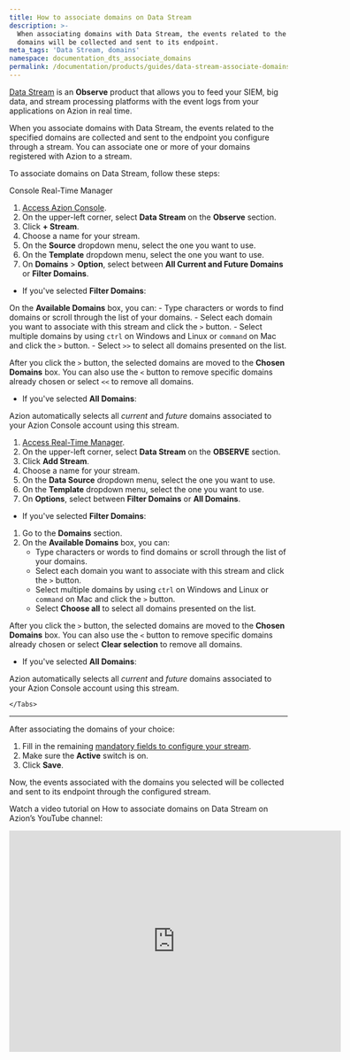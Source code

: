 ```yaml
---
title: How to associate domains on Data Stream
description: >-
  When associating domains with Data Stream, the events related to the specified
  domains will be collected and sent to its endpoint.
meta_tags: 'Data Stream, domains'
namespace: documentation_dts_associate_domains
permalink: /documentation/products/guides/data-stream-associate-domains/
---
```




[Data Stream](/en/documentation/products/observe/data-stream/) is an **Observe** product that allows you to feed your SIEM, big data, and stream processing platforms with the event logs from your applications on Azion in real time.

When you associate domains with Data Stream, the events related to the specified domains are collected and sent to the endpoint you configure through a stream. You can associate one or more of your domains registered with Azion to a stream.

To associate domains on Data Stream, follow these steps:

<Tabs client:visible>
    <Fragment slot="tab.console">Console</Fragment>
    <Fragment slot="tab.rtm">Real-Time Manager</Fragment>

<Fragment slot="panel.console">

1. [Access Azion Console](https://console.azion.com).
2. On the upper-left corner, select **Data Stream** on the **Observe** section.
3. Click **+ Stream**.
4. Choose a name for your stream.
5. On the **Source** dropdown menu, select the one you want to use.
6. On the **Template** dropdown menu, select the one you want to use.
7. On **Domains** > **Option**, select between **All Current and Future Domains** or **Filter Domains**.

- If you've selected **Filter Domains**:

On the **Available Domains** box, you can:
    - Type characters or words to find domains or scroll through the list of your domains.
    - Select each domain you want to associate with this stream and click the `>` button.
    - Select multiple domains by using `ctrl` on Windows and Linux or `command` on Mac and click the `>` button.
    - Select `>>` to select all domains presented on the list.

After you click the `>` button, the selected domains are moved to the **Chosen Domains** box. You can also use the `<` button to remove specific domains already chosen or select `<<` to remove all domains.

- If you've selected **All Domains**:

Azion automatically selects all *current* and *future* domains associated to your Azion Console account using this stream.

</Fragment>

<Fragment slot="panel.rtm">

1. [Access Real-Time Manager](https://manager.azion.com/).
2. On the upper-left corner, select **Data Stream** on the **OBSERVE** section.
3. Click **Add Stream**.
4. Choose a name for your stream.
5. On the **Data Source** dropdown menu, select the one you want to use.
6. On the **Template** dropdown menu, select the one you want to use.
7. On **Options**, select between **Filter Domains** or **All Domains**.

- If you've selected **Filter Domains**:

1. Go to the **Domains** section.
2. On the **Available Domains** box, you can:
    - Type characters or words to find domains or scroll through the list of your domains.
    - Select each domain you want to associate with this stream and click the `>` button.
    - Select multiple domains by using `ctrl` on Windows and Linux or `command` on Mac and click the `>` button.
    - Select **Choose all** to select all domains presented on the list.

After you click the `>` button, the selected domains are moved to the **Chosen Domains** box. You can also use the `<` button to remove specific domains already chosen or select **Clear selection** to remove all domains.

- If you've selected **All Domains**:

Azion automatically selects all *current* and *future* domains associated to your Azion Console account using this stream.

</Fragment>


    </Tabs>

---

After associating the domains of your choice:

1. Fill in the remaining [mandatory fields to configure your stream](/en/documentation/products/guides/use-data-stream/).
2. Make sure the **Active** switch is on.
3. Click **Save**.

Now, the events associated with the domains you selected will be collected and sent to its endpoint through the configured stream.

Watch a video tutorial on How to associate domains on Data Stream on Azion’s YouTube channel:

<iframe
   src="https://www.youtube.com/embed/soyIbJW0VdQ"
   loading="lazy"
   width="600"
   height="400"
   title="How to associate domains on Data Stream"
   frameborder="0"
   allow="accelerometer; autoplay; clipboard-write; encrypted-media; gyroscope; picture-in-picture; web-share"
   allowfullscreen></iframe>




